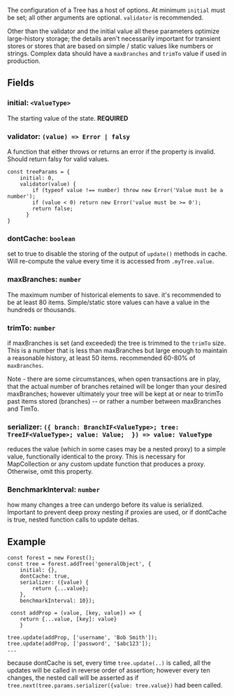 
The configuration of a Tree has a host of options. At minimum `initial` must be set;
all other arguments are optional. `validator` is recommended.

Other than the validator and the initial value all these parameters optimize large-history
storage; the details aren't necessarily important for transient stores or stores
that are based on simple / static values like numbers or strings. Complex data should have
a `maxBranches` and `trimTo` value if used in production.

## Fields

### initial: `<ValueType>`

The starting value of the state. **REQUIRED**

### validator: `(value) => Error | falsy`

A function that either throws or returns an error if the property is invalid.
Should return falsy for valid values.

```
const treeParams = {
    initial: 0,
    validator(value) {
        if (typeof value !== number) throw new Error('Value must be a number');
        if (value < 0) return new Error('value must be >= 0');
        return false;
      }
}
```

### dontCache: `boolean`

set to true to disable the storing of the output of `update()` methods in cache.
Will re-compute the value every time it is accessed from `.myTree.value`.

### maxBranches: `number`

The maximum number of historical elements to save. it's recommended to be at least 80 items.
Simple/static store values can have a value in the hundreds or thousands.

### trimTo: `number`

if maxBranches is set (and exceeded) the tree is trimmed to the `trimTo` size.
This is a number that is less than maxBranches
but large enough to maintain a reasonable history, at least 50 items.
recommended 60-80% of `maxBranches`.

Note - there are some circumstances, when open transactions are in play, that the actual number
of branches retained will be longer than your desired maxBranches; however ultimately your tree
will be kept at or near to trimTo past items stored (branches)
-- or rather a number between maxBranches and TimTo.

### serializer: `({ branch: BranchIF<ValueType>; tree: TreeIF<ValueType>; value: Value;  }) => value: ValueType`

reduces the value (which in some cases may be a nested proxy) to a simple value, functionally identical
to the proxy. This is necessary for MapCollection or any custom update function that produces a proxy.
Otherwise, omit this property.

### BenchmarkInterval: `number`

how many changes a tree can undergo before its value is serialized. Important to prevent deep
proxy nesting if proxies are used, or if dontCache is true, nested function calls to update deltas.

## Example

```
const forest = new Forest();
const tree = forest.addTree('generalObject', {
    initial: {},
    dontCache: true,
    serializer: ({value) {
        return {...value};
    },
    benchmarkInterval: 10});

 const addProp = (value, [key, value]) => {
    return {...value, [key]: value}
    }

tree.update(addProp, ['username', 'Bob Smith']);
tree.update(addProp, ['password', '$abc123']);
...
```

because dontCache is set, every time `tree.update(..)` is called, all the updates will be called
in reverse order of assertion; however every ten changes, the nested call will be asserted as if
`tree.next(tree.params.serializer({value: tree.value})` had been called.
